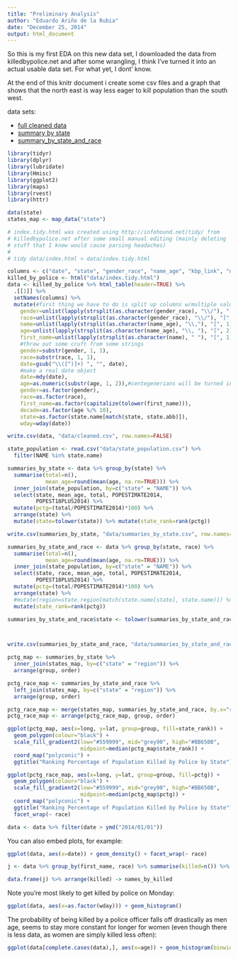 ```yaml
---
title: "Preliminary Analysis"
author: "Eduardo Ariño de la Rubia"
date: "December 25, 2014"
output: html_document
---
```


So this is my first EDA on this new data set, I downloaded the data from
killedbypolice.net and after some wrangling, I think I've turned it into 
an actual usable data set. For what yet, I dont' know.

At the end of this knitr document i create some csv files and a graph that
shows that the north east is way less eager to kill population than the south
west.

data sets:

* [full cleaned data](data/cleaned.csv)
* [summary by state](data/summaries_by_state.csv)
* [summary_by_state_and_race](data/summaries_by_state_and_race.csv)

```r
library(tidyr)
library(dplyr)
library(lubridate)
library(Hmisc)
library(ggplot2)
library(maps)
library(rvest)
library(httr)

data(state)
states_map <- map_data("state")
```


```r
# index.tidy.html was created using http://infohound.net/tidy/ from
# killedbypolice.net after some small manual editing (mainly deleting
# stuff that I knew would cause parsing headaches)
#
# tidy data/index.html > data/index.tidy.html

columns <- c("date", "state", "gender_race", "name_age", "kbp_link", "news_link")
killed_by_police <- html("data/index.tidy.html")
data <- killed_by_police %>% html_table(header=TRUE) %>% 
  .[[1]] %>%
  setNames(columns) %>%
  mutate(#first thing we have to do is split up columns w/multiple values
    gender=unlist(lapply(strsplit(as.character(gender_race), "\\/"), "[", 1)), 
    race=unlist(lapply(strsplit(as.character(gender_race), "\\/"), "[", 2)),
    name=unlist(lapply(strsplit(as.character(name_age), "\\,"), "[", 1)),
    age=unlist(lapply(strsplit(as.character(name_age), "\\, "), "[", 2)),
    first_name=unlist(lapply(strsplit(as.character(name), " "), "[", 1)),
    #throw out some cruft from some strings
    gender=substr(gender, 1, 1),
    race=substr(race, 1, 1),
    date=gsub("\\([^)]+) ", "", date),
    #make a real date object
    date=mdy(date),
    age=as.numeric(substr(age, 1, 2)),#centegenerians will be turned into teens
    gender=as.factor(gender),
    race=as.factor(race),
    first_name=as.factor(capitalize(tolower(first_name))),
    decade=as.factor(age %/% 10),
    state=as.factor(state.name[match(state, state.abb)]),
    wday=wday(date))

write.csv(data, "data/cleaned.csv", row.names=FALSE)

state_population <- read.csv("data/state_population.csv") %>%
  filter(NAME %in% state.name)

summaries_by_state <- data %>% group_by(state) %>% 
  summarise(total=n(), 
            mean_age=round(mean(age, na.rm=TRUE))) %>% 
  inner_join(state_population, by=c("state" = "NAME")) %>% 
  select(state, mean_age, total, POPESTIMATE2014, 
         POPEST18PLUS2014) %>% 
  mutate(pctg=(total/POPESTIMATE2014)*100) %>% 
  arrange(state) %>%
  mutate(state=tolower(state)) %>% mutate(state_rank=rank(pctg))

write.csv(summaries_by_state, "data/summaries_by_state.csv", row.names=FALSE)

summaries_by_state_and_race <- data %>% group_by(state, race) %>% 
  summarise(total=n(), 
            mean_age=round(mean(age, na.rm=TRUE))) %>% 
  inner_join(state_population, by=c("state" = "NAME")) %>% 
  select(state, race, mean_age, total, POPESTIMATE2014, 
         POPEST18PLUS2014) %>% 
  mutate(pctg=(total/POPESTIMATE2014)*100) %>% 
  arrange(state) %>%
  #mutate(region=state.region[match(state.name[state], state.name)]) %>%
  mutate(state_rank=rank(pctg)) 

summaries_by_state_and_race$state <- tolower(summaries_by_state_and_race$state)



write.csv(summaries_by_state_and_race, "data/summaries_by_state_and_race.csv", row.names=FALSE)

pctg_map <- summaries_by_state %>% 
  inner_join(states_map, by=c("state" = "region")) %>% 
  arrange(group, order)

pctg_race_map <- summaries_by_state_and_race %>%
  left_join(states_map, by=c("state" = "region")) %>%
  arrange(group, order)

pctg_race_map <- merge(states_map, summaries_by_state_and_race, by.x="region", by.y="state")
pctg_race_map <- arrange(pctg_race_map, group, order)

ggplot(pctg_map, aes(x=long, y=lat, group=group, fill=state_rank)) +
  geom_polygon(colour="black") + 
  scale_fill_gradient2(low="#559999", mid="grey90", high="#BB650B", 
                       midpoint=median(pctg_map$state_rank)) + 
  coord_map("polyconic") + 
  ggtitle("Ranking Percentage of Population Killed by Police by State")

ggplot(pctg_race_map, aes(x=long, y=lat, group=group, fill=pctg)) +
  geom_polygon(colour="black") + 
  scale_fill_gradient2(low="#559999", mid="grey90", high="#BB650B", 
                       midpoint=median(pctg_map$pctg)) + 
  coord_map("polyconic") + 
  ggtitle("Ranking Percentage of Population Killed by Police by State") +
  facet_wrap(~ race)

data <- data %>% filter(date > ymd("2014/01/01"))
```

You can also embed plots, for example:

```r
ggplot(data, aes(x=date)) + geom_density() + facet_wrap(~ race)

j <- data %>% group_by(first_name, race) %>% summarise(killed=n()) %>% arrange(killed)

data.frame(j) %>% arrange(killed) -> names_by_killed
```

Note you're most likely to get killed by police on Monday:

```r
ggplot(data, aes(x=as.factor(wday))) + geom_histogram()
```

The probability of being killed by a police officer falls off drastically
as men age, seems to stay more constant for longer for women (even though there
is less data, as women are simply killed less often):

```r
ggplot(data[complete.cases(data),], aes(x=age)) + geom_histogram(binwidth=10) + facet_wrap(~ gender, scales="free") + ggtitle("Violence by Police by Gender")

```
